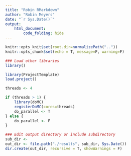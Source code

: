 ```yaml
---
title: "Robin RMarkdown"
author: "Robin Meyers"
date: "`r Sys.Date()`"
output:
    html_document:
        code_folding: hide
---
```


```r
knitr::opts_knit$set(root.dir=normalizePath(".."))
knitr::opts_chunk$set(echo = T, message=F, warning=F)
```

```r
### Load other libraries
library()

library(ProjectTemplate)
load.project()

threads <- 4

if (threads > 1) {
    library(doMC)
    registerDoMC(cores=threads)
    do_parallel <- T
} else {
    do_parallel <- F
}

```

```r
### Edit output directory or include subdirectory
sub_dir <- 
out_dir <- file.path("./results", sub_dir, Sys.Date())
dir.create(out_dir, recursive = T, showWarnings = F)
```

